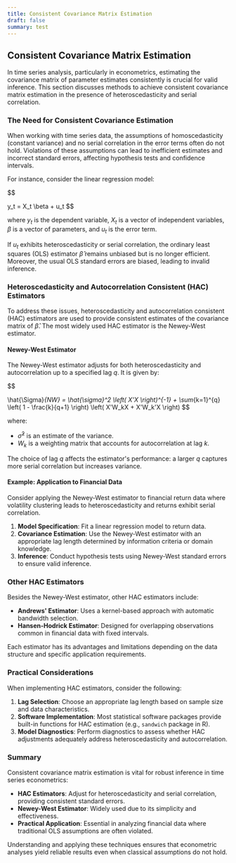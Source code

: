 ```yaml
---
title: Consistent Covariance Matrix Estimation
draft: false
summary: test
---
```



<TOCInline toc={props.toc} asDisclosure />

## Consistent Covariance Matrix Estimation

In time series analysis, particularly in econometrics, estimating the covariance matrix of parameter estimates consistently is crucial for valid inference. This section discusses methods to achieve consistent covariance matrix estimation in the presence of heteroscedasticity and serial correlation.

### The Need for Consistent Covariance Estimation

When working with time series data, the assumptions of homoscedasticity (constant variance) and no serial correlation in the error terms often do not hold. Violations of these assumptions can lead to inefficient estimates and incorrect standard errors, affecting hypothesis tests and confidence intervals.

For instance, consider the linear regression model:

$$

y_t = X_t \beta + u_t
$$

where $y_t$ is the dependent variable, $X_t$ is a vector of independent variables, $\beta$ is a vector of parameters, and $u_t$ is the error term.

If $u_t$ exhibits heteroscedasticity or serial correlation, the ordinary least squares (OLS) estimator $\hat{\beta}$ remains unbiased but is no longer efficient. Moreover, the usual OLS standard errors are biased, leading to invalid inference.

### Heteroscedasticity and Autocorrelation Consistent (HAC) Estimators

To address these issues, heteroscedasticity and autocorrelation consistent (HAC) estimators are used to provide consistent estimates of the covariance matrix of $\hat{\beta}$. The most widely used HAC estimator is the Newey-West estimator.

#### Newey-West Estimator

The Newey-West estimator adjusts for both heteroscedasticity and autocorrelation up to a specified lag $q$. It is given by:

$$

\hat{\Sigma}_{NW} = \hat{\sigma}^2 \left( X'X \right)^{-1} + \sum_{k=1}^{q} \left( 1 - \frac{k}{q+1} \right) \left( X'W_kX + X'W_k'X \right)
$$

where:

- $\hat{\sigma}^2$ is an estimate of the variance.
- $W_k$ is a weighting matrix that accounts for autocorrelation at lag $k$.

The choice of lag $q$ affects the estimator's performance: a larger $q$ captures more serial correlation but increases variance.

#### Example: Application to Financial Data

Consider applying the Newey-West estimator to financial return data where volatility clustering leads to heteroscedasticity and returns exhibit serial correlation.

1. **Model Specification**: Fit a linear regression model to return data.
2. **Covariance Estimation**: Use the Newey-West estimator with an appropriate lag length determined by information criteria or domain knowledge.
3. **Inference**: Conduct hypothesis tests using Newey-West standard errors to ensure valid inference.

### Other HAC Estimators

Besides the Newey-West estimator, other HAC estimators include:

- **Andrews' Estimator**: Uses a kernel-based approach with automatic bandwidth selection.
- **Hansen-Hodrick Estimator**: Designed for overlapping observations common in financial data with fixed intervals.

Each estimator has its advantages and limitations depending on the data structure and specific application requirements.

### Practical Considerations

When implementing HAC estimators, consider the following:

1. **Lag Selection**: Choose an appropriate lag length based on sample size and data characteristics.
2. **Software Implementation**: Most statistical software packages provide built-in functions for HAC estimation (e.g., `sandwich` package in R).
3. **Model Diagnostics**: Perform diagnostics to assess whether HAC adjustments adequately address heteroscedasticity and autocorrelation.

### Summary

Consistent covariance matrix estimation is vital for robust inference in time series econometrics:

- **HAC Estimators**: Adjust for heteroscedasticity and serial correlation, providing consistent standard errors.
- **Newey-West Estimator**: Widely used due to its simplicity and effectiveness.
- **Practical Application**: Essential in analyzing financial data where traditional OLS assumptions are often violated.

Understanding and applying these techniques ensures that econometric analyses yield reliable results even when classical assumptions do not hold.

